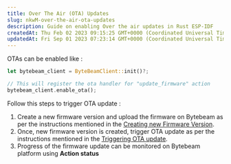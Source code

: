 ```yaml
---
title: Over The Air (OTA) Updates
slug: nkwM-over-the-air-ota-updates
description: Guide on enabling Over the air updates in Rust ESP-IDF
createdAt: Thu Feb 02 2023 09:15:25 GMT+0000 (Coordinated Universal Time)
updatedAt: Fri Sep 01 2023 07:23:14 GMT+0000 (Coordinated Universal Time)
---
```


OTAs can be enabled like :

```rust
let bytebeam_client = ByteBeamClient::init()?;

// This will register the ota handler for "update_firmware" action
bytebeam_client.enable_ota();
```

Follow this steps to trigger OTA update :

1. Create a new firmware version and upload the firmware on Bytebeam as per the instructions mentioned in the [Creating new Firmware Version](/platform-guide/actions/inventory-management/firmware-files/without-device-components/creating-a-new-firmware-version).
2. Once, new firmware version is created, trigger OTA update as per the instructions mentioned in the [Triggering OTA update](/platform-guide/device-management/triggering-ota-update).
3. Progress of the firmware update can be monitored on Bytebeam platform using **Action status**

